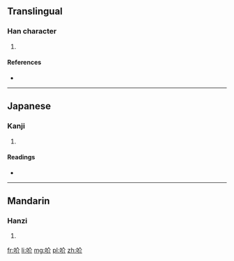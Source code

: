 ==Translingual==

===Han character===
{{Han char|rn=30|rad=口|as=04|sn=7|four=6802<sub>0</sub>|canj=口人中中 (ROLL)|ids=⿰[[口]][[介]]}}

# {{defn|Han|sort=口04}}

====References====
* {{Han ref|kx=0177.280|dkj=03337|dj=0395.090|hdz=10591.070|uh=5424|ud=21540|bh=CAA5|bd=51877}}

----

==Japanese==

===Kanji===
{{ja-kanji|grade=|rs=口04}}

# {{defn|lang=ja|sort=口04}}

====Readings====
* {{ja-readings|on=[[かい]] (kai), [[け]] (ke), [[か]] (ka)|kun=[[こえ]] (koe)}}

----

==Mandarin==

===Hanzi===
{{cmn-hanzi|pin=[[jiè]] ([[jie4]])|wg=chieh<sup>4</sup>}}

# {{defn|lang=cmn|sort=口04}}

[[fr:吤]]
[[li:吤]]
[[mg:吤]]
[[pl:吤]]
[[zh:吤]]